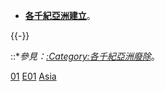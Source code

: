 {{commonscat|Establishments in Asia}}
*'''[[:Category:各千紀亞洲|各千紀]][[:Category:亞洲建立|亞洲建立]]'''。
{{-}}
::*''參見：[[:Category:各千紀亞洲廢除|:Category:各千紀亞洲廢除]]''。

[[Category:亞洲建立|01]]
[[Category:依千紀劃分的亞洲|E01]]
[[Category:依千紀劃分的建立|Asia]]